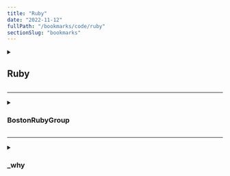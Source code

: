 ```yaml
---
title: "Ruby"
date: "2022-11-12"
fullPath: "/bookmarks/code/ruby"
sectionSlug: "bookmarks"
---
```


<details>
<summary>

## Ruby

</summary>

<p>

- [The Definitive RSpec Tutorial With Examples - RubyGuides](https://www.rubyguides.com/2018/07/rspec-tutorial/)
- [Introduction to Importing from CSV in Rails - YouTube](https://www.youtube.com/watch?v=mTnsUyLuPgY)
- [Documentation](https://www.ruby-lang.org/en/documentation/)
- [Rubular: a Ruby regular expression editor](https://rubular.com/)
- [Hidden features of Ruby you may not know about | Arkency Blog](https://blog.arkency.com/2014/07/hidden-features-of-ruby-you-may-dont-know-about/)
- [CultureHQ.com - A Better Workplace Community](https://engineering.culturehq.com/posts/2019-02-14-weird-ruby)
- [prettier/plugin-ruby: A prettier plugin for the Ruby programming language](https://github.com/prettier/plugin-ruby)
- [rbenv/rbenv: Manage your app's Ruby environment](https://github.com/rbenv/rbenv)
- [A Quick (and Hopefully Painless) Ride Through Ruby (with Cartoon Foxes) :: Why's (Poignant) Guide to Ruby](http://poignant.guide/book/chapter-3.html)

</p>
</details>

---

<details>
<summary>

### BostonRubyGroup

</summary>

<p>

- [kddeisz/preval: Automatically optimizes your Ruby code](https://github.com/kddeisz/preval)
- [Pre-evaluation in Ruby - Speaker Deck](https://speakerdeck.com/kddeisz/pre-evaluation-in-ruby)

</p>
</details>

---

<details>
<summary>

### _why

</summary>

<p>

- [What we can learn from "_why" the long lost open source developer · GitHub](https://github.com/readme/featured/why-the-lucky-stiff?mc_cid=f40fa3f793&mc_eid=576339b856)
- [_why's Estate - The Little Coder's Predicament](https://viewsourcecode.org/why/hacking/theLittleCodersPredicament.html)
- [Programming Ruby - Wikipedia](https://en.wikipedia.org/wiki/Programming_Ruby)
- [Why's (Poignant) Guide to Ruby](https://poignant.guide/book/)

</p>
</details>
